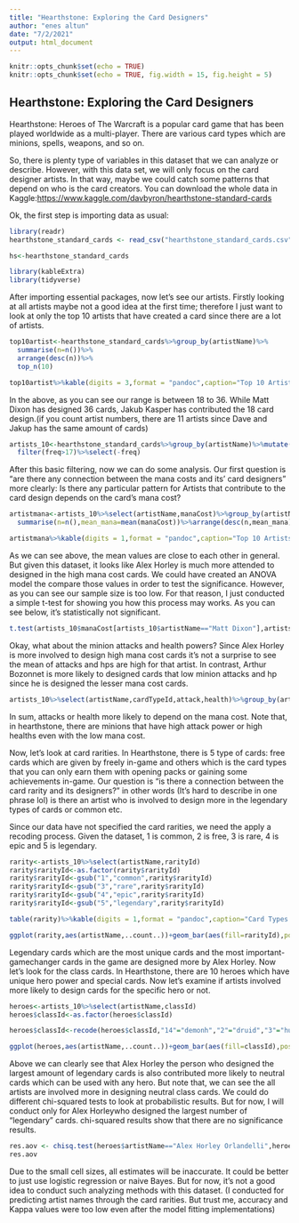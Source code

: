 ```yaml
---
title: "Hearthstone: Exploring the Card Designers"
author: "enes altun"
date: "7/2/2021"
output: html_document
---
```


```r
knitr::opts_chunk$set(echo = TRUE)
knitr::opts_chunk$set(echo = TRUE, fig.width = 15, fig.height = 5)

```

## Hearthstone: Exploring the Card Designers

Hearthstone: Heroes of The Warcraft is a popular card game that has been played worldwide as a multi-player. There are various card types which are minions, spells, weapons, and so on.

So, there is plenty type of variables in this dataset that we can analyze or describe. However, with this data set, we will only focus on the card designer artists. In that way, maybe we could catch some patterns that depend on who is the card creators. You can download the whole data in Kaggle:<https://www.kaggle.com/davbyron/hearthstone-standard-cards>

Ok, the first step is importing data as usual:

```r
library(readr)
hearthstone_standard_cards <- read_csv("hearthstone_standard_cards.csv")

```

```r
hs<-hearthstone_standard_cards
```

```r
library(kableExtra)
library(tidyverse)
```

After importing essential packages, now let's see our artists. Firstly looking at all artists maybe not a good idea at the first time; therefore I just want to look at only the top 10 artists that have created a card since there are a lot of artists.

```r
top10artist<-hearthstone_standard_cards%>%group_by(artistName)%>%
  summarise(n=n())%>%
  arrange(desc(n))%>%
  top_n(10)
```

```r
top10artist%>%kable(digits = 3,format = "pandoc",caption="Top 10 Artists")
```

In the above, as you can see our range is between 18 to 36. While Matt Dixon has designed 36 cards, Jakub Kasper has contributed the 18 card design.(if you count artist numbers, there are 11 artists since Dave and Jakup has the same amount of cards)

```r
artists_10<-hearthstone_standard_cards%>%group_by(artistName)%>%mutate(freq=n())%>%ungroup()%>%
  filter(freq>17)%>%select(-freq)
```

After this basic filtering, now we can do some analysis. Our first question is "are there any connection between the mana costs and its' card designers" more clearly: Is there any particular pattern for Artists that contribute to the card design depends on the card's mana cost?

```r
artistmana<-artists_10%>%select(artistName,manaCost)%>%group_by(artistName)%>%
  summarise(n=n(),mean_mana=mean(manaCost))%>%arrange(desc(n,mean_mana))

```

```r
artistmana%>%kable(digits = 1,format = "pandoc",caption="Top 10 Artists")
```

As we can see above, the mean values are close to each other in general. But given this dataset, it looks like Alex Horley is much more attended to designed in the high mana cost cards. We could have created an ANOVA model the compare those values in order to test the significance. However, as you can see our sample size is too low. For that reason, I just conducted a simple t-test for showing you how this process may works. As you can see below, it's statistically not significant.

```r
t.test(artists_10$manaCost[artists_10$artistName=="Matt Dixon"],artists_10$manaCost[artists_10$artistName=="Ivan Fomin"])
```

Okay, what about the minion attacks and health powers? Since Alex Horley is more involved to design high mana cost cards it's not a surprise to see the mean of attacks and hps are high for that artist. In contrast, Arthur Bozonnet is more likely to designed cards that low minion attacks and hp since he is designed the lesser mana cost cards.

```r
artists_10%>%select(artistName,cardTypeId,attack,health)%>%group_by(artistName)%>%filter(cardTypeId=="4")%>% summarise(MeanAttack=mean(attack),meanHP=mean(health))%>%kable(digits = 1,format = "pandoc",caption="Top 10 Artists")
```

In sum, attacks or health more likely to depend on the mana cost. Note that, in hearthstone, there are minions that have high attack power or high healths even with the low mana cost.

Now, let's look at card rarities. In Hearthstone, there is 5 type of cards: free cards which are given by freely in-game and others which is the card types that you can only earn them with opening packs or gaining some achievements in-game. Our question is "is there a connection between the card rarity and its designers?" in other words (It's hard to describe in one phrase lol) is there an artist who is involved to design more in the legendary types of cards or common etc.

Since our data have not specified the card rarities, we need the apply a recoding process. Given the dataset, 1 is common, 2 is free, 3 is rare, 4 is epic and 5 is legendary.

```r
rarity<-artists_10%>%select(artistName,rarityId)
rarity$rarityId<-as.factor(rarity$rarityId)
rarity$rarityId<-gsub("1","common",rarity$rarityId)
rarity$rarityId<-gsub("3","rare",rarity$rarityId)
rarity$rarityId<-gsub("4","epic",rarity$rarityId)
rarity$rarityId<-gsub("5","legendary",rarity$rarityId)


```

```r
table(rarity)%>%kable(digits = 1,format = "pandoc",caption="Card Types by Artists")
```

```r
ggplot(rarity,aes(artistName,..count..))+geom_bar(aes(fill=rarityId),position="dodge")
```

Legendary cards which are the most unique cards and the most important-gamechanger cards in the game are designed more by Alex Horley. Now let's look for the class cards. In Hearthstone, there are 10 heroes which have unique hero power and special cards. Now let's examine if artists involved more likely to design cards for the specific hero or not.

```r
heroes<-artists_10%>%select(artistName,classId)
heroes$classId<-as.factor(heroes$classId)

heroes$classId<-recode(heroes$classId,"14"="demonh","2"="druid","3"="hunter","4"="mage","5"="paladin","6"="priest","7"="rogue","8"="shaman","9"="warlock","10"="warrior","12"="neutral")
```

```r
ggplot(heroes,aes(artistName,..count..))+geom_bar(aes(fill=classId),position="dodge")
```

Above we can clearly see that Alex Horley the person who designed the largest amount of legendary cards is also contributed more likely to neutral cards which can be used with any hero. But note that, we can see the all artists are involved more in designing neutral class cards. We could do different chi-squared tests to look at probabilistic results. But for now, I will conduct only for Alex Horleywho designed the largest number of "legendary" cards. chi-squared results show that there are no significance results.

```r
res.aov <- chisq.test(heroes$artistName=="Alex Horley Orlandelli",heroes$classId, simulate.p.value = TRUE)
res.aov

```

Due to the small cell sizes, all estimates will be inaccurate. It could be better to just use logistic regression or naive Bayes. But for now, it's not a good idea to conduct such analyzing methods with this dataset. (I conducted for predicting artist names through the card rarities. But trust me, accuracy and Kappa values were too low even after the model fitting implementations)
